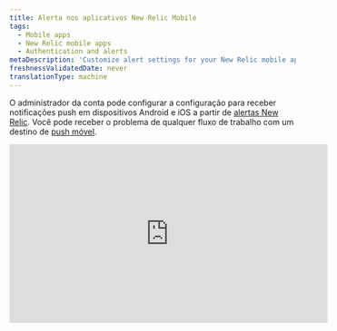 ```yaml
---
title: Alerta nos aplicativos New Relic Mobile
tags:
  - Mobile apps
  - New Relic mobile apps
  - Authentication and alerts
metaDescription: 'Customize alert settings for your New Relic mobile app, including email or push notifications. View and acknowledge view alerting incidents.'
freshnessValidatedDate: never
translationType: machine
---
```


O administrador da conta pode configurar a configuração para receber notificações push em dispositivos Android e iOS a partir de [alertas New Relic](/docs/alerts-applied-intelligence/new-relic-alerts/get-started/introduction-applied-intelligence). Você pode receber o problema <InlinePopover type="alerts"/>de qualquer fluxo de trabalho com um destino de [push móvel](/docs/alerts-applied-intelligence/notifications/notification-integrations#mobile_push).

<iframe
  width="560"
  height="315"
  src="https://www.youtube.com/embed/bVJZUatrCpY"
  title="YouTube video player"
  frameborder="0"
  allow="accelerometer; autoplay; clipboard-write; encrypted-media; gyroscope; picture-in-picture; web-share"
  allowfullscreen
/>

## Requisitos [#requirements]

Os usuários do [modelo de usuário New Relic One](/docs/accounts/original-accounts-billing/original-product-based-pricing/overview-user-models) e do [modelo de usuário original](/docs/accounts/original-accounts-billing/original-product-based-pricing/overview-user-models) podem configurar um fluxo de trabalho com push mobile como [destino](/docs/alerts-applied-intelligence/notifications/notification-integrations#mobile_push).

## Ativar ou desativar a notificação [#enabling-alerts]

Quando você log na sua conta New Relic a partir de um aplicativo Android ou iOS, seu dispositivo é automaticamente associado ao seu usuário. Certifique-se de [adicionar um destino de push mobile ao fluxo de trabalho](/docs/alerts-applied-intelligence/applied-intelligence/incident-workflows/incident-workflows#add-workflow).

## Ver detalhes do incidente do problema [#viewing-alerts]

A notificação aparece automaticamente na tela de bloqueio do seu dispositivo. Para iniciar o aplicativo New Relic:

1. Dependendo do seu dispositivo, faça o seguinte:

   * Em dispositivos Android, toque na notificação na gaveta de notificações.
   * Em dispositivos iOS, deslize a tela.

2. No menu

   <DNT>
     **Alerts**
   </DNT>

   do aplicativo New Relic, selecione qualquer problema para visualizar os detalhes do erro do aplicativo associado.

3. Opcionalmente, selecione

   <DNT>
     **Acknowledge**
   </DNT>

   .

4. Opcionalmente, para visualizar detalhes adicionais, selecione

   <DNT>
     **Overview**
   </DNT>

   ,

   <DNT>
     **Incidents**
   </DNT>

   ou

   <DNT>
     **Issue log**
   </DNT>

   .

A lista <DNT>**Alerts**</DNT> do menu principal mostra os problemas classificados por horário. Você pode aplicar filtros adicionais ou alterar a janela de horário no canto superior direito:

## Solucionar problemas de configurações de alerta [#troubleshooting]

Se a notificação push não estiver funcionando no seu dispositivo móvel:

1. Verifique se você atende [aos requisitos](#requirements).
2. Verifique se [os alertas estão habilitados](#enabling-alerts).
3. Verifique [as configurações de notificação](#notification-settings) do seu dispositivo móvel para garantir que a New Relic tenha permissão para enviar notificações push.

Se as configurações de notificação do seu dispositivo móvel estiverem corretas, mas você ainda não receber notificações, [exclua o dispositivo da sua conta](#account-delete), [desinstale](#uninstall-app) e [reinstale](#reinstall-app) o aplicativo New Relic.

<CollapserGroup>
  <Collapser
    id="notification-settings"
    title="Verifique as configurações de notificação do seu dispositivo móvel"
  >
    Siga o procedimento para o seu dispositivo móvel.

    <table>
      <thead>
        <tr>
          <th style={{ width: "150px" }}>
            <DNT>
              **Device**
            </DNT>
          </th>

          <th>
            <DNT>
              **To check notification settings:**
            </DNT>
          </th>
        </tr>
      </thead>

      <tbody>
        <tr>
          <td>
            Android
          </td>

          <td>
            1. No

               <DNT>
                 **Settings**
               </DNT>

               do seu dispositivo Android, selecione

               <DNT>
                 **Sound and notification**
               </DNT>

               .

            2. Verifique as configurações de volume do som.

            3. Opcional: ative

               <DNT>
                 **Also vibrate for calls**
               </DNT>

               .

            4. Verifique as configurações de

               <DNT>
                 **Interruptions**
               </DNT>

               .

            5. Verifique as configurações de

               <DNT>
                 **Notification**
               </DNT>

               .

            6. Verifique as configurações de

               <DNT>
                 **App notifications**
               </DNT>

               : selecione o aplicativo New Relic e verifique as configurações de

               <DNT>
                 **Block**
               </DNT>

               e

               <DNT>
                 **Priority**
               </DNT>

               .
          </td>
        </tr>

        <tr>
          <td>
            iOS
          </td>

          <td>
            1. Certifique-se de [que o Não perturbe](http://support.apple.com/kb/HT5463) esteja desligado: no aplicativo iOS

               <DNT>
                 **Settings**
               </DNT>

               , selecione

               <DNT>
                 **Do Not Disturb**
               </DNT>

               e verifique se o botão

               <DNT>
                 **Manual**
               </DNT>

               está desligado.

            2. Certifique-se de que o aplicativo New Relic tenha permissão para enviar notificações: No aplicativo iOS

               <DNT>
                 **Settings**
               </DNT>

               , selecione

               <DNT>
                 **Notifications**
               </DNT>

               e localize o aplicativo New Relic na lista de aplicativos.

            3. Certifique-se de que a chave

               <DNT>
                 **Allow Notifications**
               </DNT>

               esteja ligada.

            4. Certifique-se de que o estilo de alerta esteja definido como

               <DNT>
                 **Banners**
               </DNT>

               ou

               <DNT>
                 **Alerts**
               </DNT>

               .

            5. Opcional: para ativar o alerta sonoro, defina

               <DNT>
                 **Sounds**
               </DNT>

               como ativado.
          </td>
        </tr>
      </tbody>
    </table>
  </Collapser>

  <Collapser
    id="account-delete"
    title="Exclua o dispositivo Android ou iOS da sua conta New Relic"
  >
    Para excluir o dispositivo móvel da sua conta New Relic, use o NerdGraph API Explorer:

    1. <DNT>**Query**</DNT> [dispositivos atuais](https://api.newrelic.com/graphiql?#query=query%20List%20%7B%0A%20%20actor%20%7B%0A%20%20%20%20mobilePushNotification%20%7B%0A%20%20%20%20%20%20devices%20%7B%0A%20%20%20%20%20%20%20%20appVersion%0A%20%20%20%20%20%20%20%20deviceId%0A%20%20%20%20%20%20%20%20deviceName%0A%20%20%20%20%20%20%20%20operatingSystem%0A%20%20%20%20%20%20%7D%0A%20%20%20%20%7D%0A%20%20%7D%0A%7D%0A) selecionando ator -> mobilePushNotification -> dispositivos e selecionando appVersion, deviceId e deviceName. Execute esta consulta para obter a lista de dispositivos.

    2. <DNT>**Mutate**</DNT> para [remover](https://api.newrelic.com/graphiql?#query=mutation%20%7B%0A%20%20mobilePushNotificationRemoveDevice%28deviceId%3A%20%22%22%29%20%7B%0A%20%20%20%20message%0A%20%20%7D%0A%7D%0A) um dispositivo selecionando mutação -> mobilePushNotificationRemoveDevice e passando o deviceId da lista acima.

       Ou você pode remover o dispositivo da opção <DNT>**Settings**</DNT> no aplicativo no menu -> Configurações

    3. Procure em <DNT>**Push notification devices**</DNT> e remova de lá. No iOS, deslize da direita para a esquerda até <DNT>**Delete**</DNT> um dispositivo; no Android, toque em <DNT>**Delete**</DNT>

       Continue com as etapas para [reinstalar](#uninstall-app) o aplicativo New Relic do seu dispositivo.
  </Collapser>

  <Collapser
    id="uninstall-app"
    title="Desinstale o aplicativo New Relic Mobile"
  >
    Siga o procedimento para desinstalar o aplicativo New Relic do seu dispositivo e reinstale-o.

    <table>
      <thead>
        <tr>
          <th style={{ width: "150px" }}>
            <DNT>
              **Device**
            </DNT>
          </th>

          <th>
            <DNT>
              **To uninstall the New Relic app:**
            </DNT>
          </th>
        </tr>
      </thead>

      <tbody>
        <tr>
          <td>
            Android
          </td>

          <td>
            1. No

               <DNT>
                 **Settings**
               </DNT>

               do seu dispositivo Android, selecione

               <DNT>
                 **Apps**
               </DNT>

               e selecione o aplicativo New Relic.

            2. Selecione

               <DNT>
                 **Uninstall**
               </DNT>

               .

            3. Continue com as etapas para [reinstalar](#reinstall-app) o aplicativo New Relic.
          </td>
        </tr>

        <tr>
          <td>
            iOS
          </td>

          <td>
            1. Na tela inicial do iOS, toque e segure o ícone New Relic até que ele trema.

            2. Para [excluir o aplicativo](http://support.apple.com/kb/TI135), selecione o ícone

               <DNT>
                 **X**
               </DNT>

               .

            3. Continue com as etapas para [reinstalar](#reinstall-app) o aplicativo New Relic.
          </td>
        </tr>
      </tbody>
    </table>
  </Collapser>

  <Collapser
    id="reinstall-app"
    title="Reinstale o aplicativo New Relic Mobile"
  >
    Para reinstalar o aplicativo New Relic Mobile :

    1. No seu dispositivo Android, selecione [<DNT>**Google Play Store**</DNT>](https://play.google.com/store/apps/details?id=com.newrelic.rpm).

       OU

       Na tela inicial do seu dispositivo iOS, selecione [<DNT>**App Store**</DNT>.](https://itunes.apple.com/us/app/new-relic/id594038638?mt=8)

    2. Pesquise por <DNT>**New Relic**</DNT>.

    3. Baixe o aplicativo.

    4. Quando o download terminar, faça login no aplicativo New Relic Mobile com sua conta New Relic.
  </Collapser>
</CollapserGroup>

